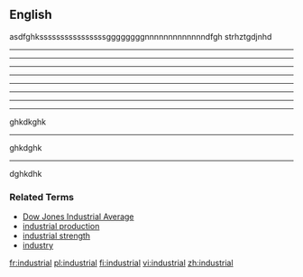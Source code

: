 ==English==
asdfghkssssssssssssssssggggggggnnnnnnnnnnnnndfgh strhztgdjnhd
----
----
----
----
----
----
----
----
ghkdkghk
----
ghkdghk
----
dghkdhk

===Related Terms===
*[[Dow Jones Industrial Average]]
*[[industrial production]]
*[[industrial strength]]
*[[industry]]

[[fr:industrial]]
[[pl:industrial]]
[[fi:industrial]]
[[vi:industrial]]
[[zh:industrial]]